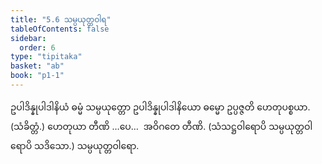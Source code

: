 ```yaml
---
title: "5.6 သမ္ပယုတ္တဝါရ"
tableOfContents: false
sidebar:
  order: 6
type: "tipitaka"
basket: "ab"
book: "p1-1"
---
```



<DynamicBreadcrumb />

<Division number="50" book="p1-1" e="ch" v="36" p="406">

<Paragraph number="2603" book="p1-1">
ဥပါဒိန္နုပါဒါနိယံ ဓမ္မံ သမ္ပယုတ္တော ဥပါဒိန္နုပါဒါနိယော ဓမ္မော ဥပ္ပဇ္ဇတိ ဟေတုပစ္စယာ. (သံခိတ္တံ.) ဟေတုယာ တီဏိ …ပေ…  အဝိဂတေ တီဏိ.

</Paragraph>
</Division>

<Paragraph number="2604" type="center" book="p1-1">
(သံသဋ္ဌဝါရောပိ သမ္ပယုတ္တဝါရောပိ သဒိသော.)



</Paragraph>

<Paragraph number="2605" type="center" book="p1-1">
သမ္ပယုတ္တဝါရော.
</Paragraph>
